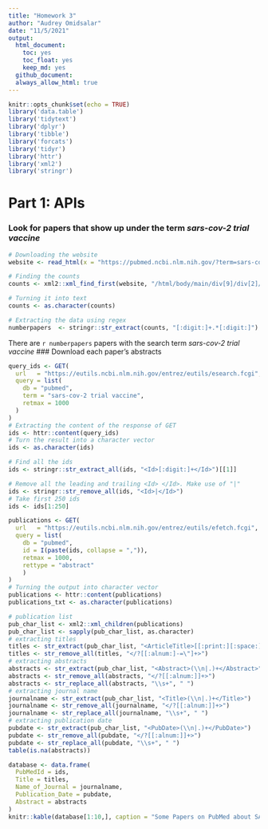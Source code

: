 ```yaml
---
title: "Homework 3"
author: "Audrey Omidsalar"
date: "11/5/2021"
output:
  html_document:
    toc: yes
    toc_float: yes
    keep_md: yes
  github_document:
  always_allow_html: true
---
```


```r
knitr::opts_chunk$set(echo = TRUE)
library('data.table')
library('tidytext')
library('dplyr')
library('tibble')
library('forcats')
library('tidyr')
library('httr')
library('xml2')
library('stringr')
```

# Part 1: APIs

### Look for papers that show up under the term *sars-cov-2 trial vaccine*

```r
# Downloading the website
website <- read_html(x = "https://pubmed.ncbi.nlm.nih.gov/?term=sars-cov-2+trial+vaccine")

# Finding the counts
counts <- xml2::xml_find_first(website, "/html/body/main/div[9]/div[2]/div[2]/div[1]")

# Turning it into text
counts <- as.character(counts)

# Extracting the data using regex
numberpapers  <- stringr::str_extract(counts, "[:digit:]+.*[:digit:]")
```

There are `r numberpapers` papers with the search term *sars-cov-2 trial vaccine*
### Download each paper's abstracts

```r
query_ids <- GET(
  url   = "https://eutils.ncbi.nlm.nih.gov/entrez/eutils/esearch.fcgi",
  query = list(
    db = "pubmed",
    term = "sars-cov-2 trial vaccine",
    retmax = 1000
  )
)
# Extracting the content of the response of GET
ids <- httr::content(query_ids)
# Turn the result into a character vector
ids <- as.character(ids)

# Find all the ids 
ids <- stringr::str_extract_all(ids, "<Id>[:digit:]+</Id>")[[1]]

# Remove all the leading and trailing <Id> </Id>. Make use of "|"
ids <- stringr::str_remove_all(ids, "<Id>|</Id>")
# Take first 250 ids
ids <- ids[1:250]
```

```r
publications <- GET(
  url   = "https://eutils.ncbi.nlm.nih.gov/entrez/eutils/efetch.fcgi",
  query = list(
    db = "pubmed",
    id = I(paste(ids, collapse = ",")),
    retmax = 1000,
    rettype = "abstract"
    )
)
# Turning the output into character vector
publications <- httr::content(publications)
publications_txt <- as.character(publications)
```

```r
# publication list
pub_char_list <- xml2::xml_children(publications)
pub_char_list <- sapply(pub_char_list, as.character)
# extracting titles
titles <- str_extract(pub_char_list, "<ArticleTitle>[[:print:][:space:]]+</ArticleTitle>")
titles <- str_remove_all(titles, "</?[[:alnum:]-=\"]+>")
# extracting abstracts
abstracts <- str_extract(pub_char_list, "<Abstract>(\\n|.)+</Abstract>")
abstracts <- str_remove_all(abstracts, "</?[[:alnum:]]+>")
abstracts <- str_replace_all(abstracts, "\\s+", " ")
# extracting journal name
journalname <- str_extract(pub_char_list, "<Title>(\\n|.)+</Title>")
journalname <- str_remove_all(journalname, "</?[[:alnum:]]+>")
journalname <- str_replace_all(journalname, "\\s+", " ")
# extracting publication date
pubdate <- str_extract(pub_char_list, "<PubDate>(\\n|.)+</PubDate>")
pubdate <- str_remove_all(pubdate, "</?[[:alnum:]]+>")
pubdate <- str_replace_all(pubdate, "\\s+", " ")
table(is.na(abstracts))
```

```r
database <- data.frame(
  PubMedId = ids,
  Title = titles,
  Name_of_Journal = journalname,
  Publication_Date = pubdate,
  Abstract = abstracts
)
knitr::kable(database[1:10,], caption = "Some Papers on PubMed about SARS-CoV2 Trial Vaccines")
```

